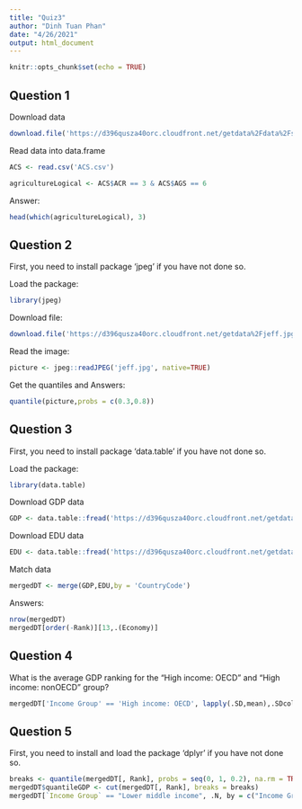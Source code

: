 ```yaml
---
title: "Quiz3"
author: "Dinh Tuan Phan"
date: "4/26/2021"
output: html_document
---
```


```r
knitr::opts_chunk$set(echo = TRUE)
```

## Question 1

Download data

```r

download.file('https://d396qusza40orc.cloudfront.net/getdata%2Fdata%2Fss06hid.csv', destfile = 'ACS.csv', method='curl')

```
Read data into data.frame

```r
ACS <- read.csv('ACS.csv')

agricultureLogical <- ACS$ACR == 3 & ACS$AGS == 6
```

Answer:
```r
head(which(agricultureLogical), 3)
```

## Question 2

First, you need to install package 'jpeg' if you have not done so.

Load the package:

```r
library(jpeg)
```

Download file:
```r

download.file('https://d396qusza40orc.cloudfront.net/getdata%2Fjeff.jpg', destfile = 'jeff.jpg', mode='wb' )
```

Read the image:

```r
picture <- jpeg::readJPEG('jeff.jpg', native=TRUE)
```

Get the quantiles and Answers:
```r

quantile(picture,probs = c(0.3,0.8))

```
## Question 3
First, you need to install package 'data.table' if you have not done so.

Load the package:
```r
library(data.table)
```
Download GDP data
```r
GDP <- data.table::fread('https://d396qusza40orc.cloudfront.net/getdata%2Fdata%2FGDP.csv', skip = 4, nrows = 190, select = c(1,2,4,5), col.names = c('CountryCode','Rank','Economy','Total'))
```
Download EDU data

```r
EDU <- data.table::fread('https://d396qusza40orc.cloudfront.net/getdata%2Fdata%2FEDSTATS_Country.csv')
```
Match data

```r
mergedDT <- merge(GDP,EDU,by = 'CountryCode')

```

Answers:

```r
nrow(mergedDT)
mergedDT[order(-Rank)][13,.(Economy)]
```


## Question 4
What is the average GDP ranking for the "High income: OECD" and "High income: nonOECD" group?


```r
mergedDT['Income Group' == 'High income: OECD', lapply(.SD,mean),.SDcols = c('Rank'),by = 'Income Group']

```

## Question 5
First, you need to install and load the package 'dplyr' if you have not done so.

```r
breaks <- quantile(mergedDT[, Rank], probs = seq(0, 1, 0.2), na.rm = TRUE)
mergedDT$quantileGDP <- cut(mergedDT[, Rank], breaks = breaks)
mergedDT[`Income Group` == "Lower middle income", .N, by = c("Income Group", "quantileGDP")]

```
